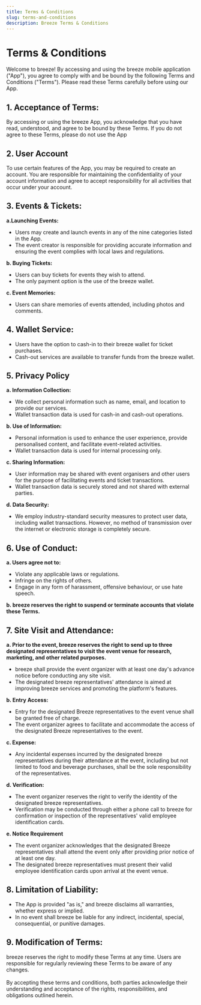 ```yaml
---
title: Terms & Conditions
slug: terms-and-conditions
description: Breeze Terms & Conditions
---
```

# Terms & Conditions
Welcome to breeze! By accessing and using the breeze mobile application ("App"), you agree to comply with and be bound by the following Terms and Conditions ("Terms"). Please read these Terms carefully before using our App.

## 1. Acceptance of Terms:

By accessing or using the breeze App, you acknowledge that you have read, understood, and agree to be bound by these Terms. If you do not agree to these Terms, please do not use the App

## 2. User Account

To use certain features of the App, you may be required to create an account. You are responsible for maintaining the confidentiality of your account information and agree to accept responsibility for all activities that occur under your account.

## 3. Events & Tickets:

**a.Launching Events:**

- Users may create and launch events in any of the nine categories listed in the App.
- The event creator is responsible for providing accurate information and ensuring the event complies with local laws and regulations.

**b. Buying Tickets:**

- Users can buy tickets for events they wish to attend.
- The only payment option is the use of the breeze wallet.

**c. Event Memories:**

- Users can share memories of events attended, including photos and comments.

## 4. Wallet Service:

- Users have the option to cash-in to their breeze wallet for ticket purchases.
- Cash-out services are available to transfer funds from the breeze wallet.

## 5. Privacy Policy

**a. Information Collection:**

- We collect personal information such as name, email, and location to provide our services.
- Wallet transaction data is used for cash-in and cash-out operations.

**b. Use of Information:**

- Personal information is used to enhance the user experience, provide personalised content, and facilitate event-related activities.
- Wallet transaction data is used for internal processing only.

**c. Sharing Information:**

- User information may be shared with event organisers and other users for the purpose of facilitating events and ticket transactions.
- Wallet transaction data is securely stored and not shared with external parties.

**d. Data Security:**

- We employ industry-standard security measures to protect user data, including wallet transactions. However, no method of transmission over the internet or electronic storage is completely secure.

## 6. Use of Conduct:

**a. Users agree not to:**

- Violate any applicable laws or regulations.
- Infringe on the rights of others.
- Engage in any form of harassment, offensive behaviour, or use hate speech.

**b. breeze reserves the right to suspend or terminate accounts that violate these Terms.**

## 7. Site Visit and Attendance:

**a. Prior to the event, breeze reserves the right to send up to three designated representatives to visit the event venue for research, marketing, and other related purposes.**

- breeze shall provide the event organizer with at least one day's advance notice before conducting any site visit.
- The designated breeze representatives' attendance is aimed at improving breeze services and promoting the platform's features.

**b. Entry Access:**

- Entry for the designated Breeze representatives to the event venue shall be granted free of charge.
- The event organizer agrees to facilitate and accommodate the access of the designated Breeze representatives to the event.

**c. Expense:**

- Any incidental expenses incurred by the designated breeze representatives during their attendance at the event, including but not limited to food and beverage purchases, shall be the sole responsibility of the representatives.

**d. Verification:**

- The event organizer reserves the right to verify the identity of the designated breeze representatives.
- Verification may be conducted through either a phone call to breeze for confirmation or inspection of the representatives' valid employee identification cards.

**e. Notice Requirement**

- The event organizer acknowledges that the designated Breeze representatives shall attend the event only after providing prior notice of at least one day.
- The designated breeze representatives must present their valid employee identification cards upon arrival at the event venue.

## 8. Limitation of Liability:

- The App is provided "as is," and breeze disclaims all warranties, whether express or implied.
- In no event shall breeze be liable for any indirect, incidental, special, consequential, or punitive damages.

## 9. Modification of Terms:

breeze reserves the right to modify these Terms at any time. Users are responsible for regularly reviewing these Terms to be aware of any changes.
\
\
By accepting these terms and conditions, both parties acknowledge their understanding and acceptance of the rights, responsibilities, and obligations outlined herein.
